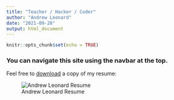 ```yaml
---
title: "Teacher / Hacker / Coder"
author: "Andrew Leonard"
date: "2021-09-28"
output: html_document
---
```


```r
knitr::opts_chunk$set(echo = TRUE)
```

### You can navigate this site using the navbar at the top.

Feel free to <u>[download](Img/Andrew Leonard - Resume.pdf)</u> a copy of my resume:

![Andrew Leonard Resume](Img/Andrew Leonard - Resume.png)
